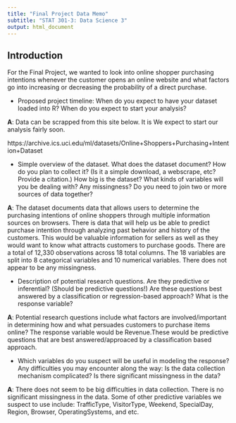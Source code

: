 ```yaml
---
title: "Final Project Data Memo"
subtitle: "STAT 301-3: Data Science 3"
output: html_document
---
```


## Introduction 
For the Final Project, we wanted to look into online shopper purchasing intentions whenever the customer opens an online website and what factors go into increasing or decreasing the probability of a direct purchase.


- Proposed project timeline: When do you expect to have your dataset loaded into R? When do you expect to start your analysis?

**A**: Data can be scrapped from this site below. It is  We expect to start our analysis fairly soon. 

https://archive.ics.uci.edu/ml/datasets/Online+Shoppers+Purchasing+Intention+Dataset

- Simple overview of the dataset. What does the dataset document? How do you plan to collect it? (Is it a simple download, a webscrape, etc? Provide a citation.) How big is the dataset? What kinds of variables will you be dealing with? Any missingness? Do you need to join two or more sources of data together?

**A**: The dataset documents data that allows users to determine the purchasing intentions of online shoppers through multiple information sources on browsers. There is data that will help us be able to predict purchase intention through analyzing past behavior and history of the customers. This would be valuable information for sellers as well as they would want to know what attracts customers to purchase goods. There are a total of 12,330 observations across 18 total columns. The 18 variables are split into 8 categorical variables and 10 numerical variables. There does not appear to be any missingness.

- Description of potential research questions. Are they predictive or inferential? (Should be predictive questions!) Are these questions best answered by a classification or regression-based approach? What is the response variable? 

**A**: Potential research questions include what factors are involved/important in determining how and what persuades customers to purchase items online? The response variable would be Revenue.These would be predictive questions that are best answered/approaced by a classification based approach.  

- Which variables do you suspect will be useful in modeling the response? Any difficulties you may encounter along the way: Is the data collection mechanism complicated? Is there significant missingness in the data?

**A**: There does not seem to be big difficulties in data collection. There is no significant missingness in the data. Some of other predictive variables we suspect to use include: TrafficType, VisitorType, Weekend, SpecialDay, Region, Browser, OperatingSystems, and etc. 
